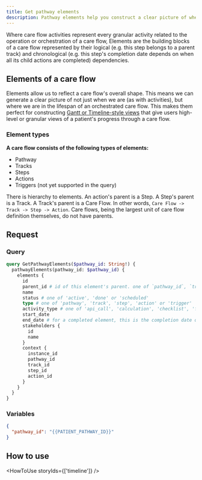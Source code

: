 ```yaml
---
title: Get pathway elements
description: Pathway elements help you construct a clear picture of where you are in the lifespan of a care flow
---
```


Where care flow activities represent every granular activity related to the operation or orchestration of a care flow, Elements are the building blocks of a care flow represented by their logical (e.g. this step belongs to a parent track) and chronological (e.g. this step's completion date depends on when all its child actions are completed) dependencies.

## Elements of a care flow

Elements allow us to reflect a care flow's overall shape. This means we can generate a clear picture of not just when we are (as with activities), but where we are in the lifespan of an orchestrated care flow. This makes them perfect for constructing [Gantt or Timeline-style views](#timeline-view) that give users high-level or granular views of a patient's progress through a care flow.

### Element types

**A care flow consists of the following types of elements:**

- Pathway
- Tracks
- Steps
- Actions
- Triggers (not yet supported in the query)

There is hierarchy to elements. An action's parent is a Step. A Step's parent is a Track. A Track's parent is a Care Flow. In other words, `Care Flow -> Track -> Step -> Action`. Care flows, being the largest unit of care flow definition themselves, do not have parents.

## Request

### Query

```graphql
query GetPathwayElements($pathway_id: String!) {
  pathwayElements(pathway_id: $pathway_id) {
    elements {
      id
      parent_id # id of this element's parent. one of `pathway_id`, `track_id` or `step_id` from the context object below
      name
      status # one of 'active', 'done' or 'scheduled'
      type # one of 'pathway', 'track', 'step', 'action' or 'trigger'
      activity_type # one of 'api_call', 'calculation', 'checklist', 'form', 'message' or 'push_to_emr'
      start_date
      end_date # for a completed element, this is the completion date of the final action element in it
      stakeholders {
        id
        name
      }
      context {
        instance_id
        pathway_id
        track_id
        step_id
        action_id
      }
    }
  }
}
```

### Variables

```json
{
  "pathway_id": "{{PATIENT_PATHWAY_ID}}"
}
```

## How to use

<HowToUse storyIds={['timeline']} />
